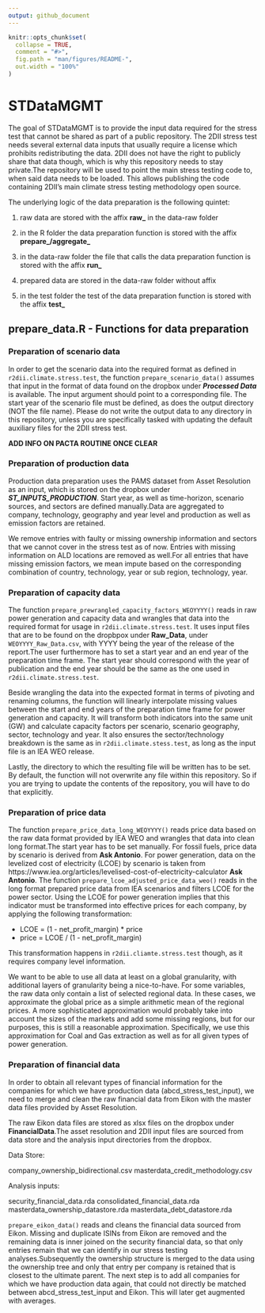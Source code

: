 ```yaml
---
output: github_document
---
```


<!-- README.md is generated from README.Rmd. Please edit that file -->

```r
knitr::opts_chunk$set(
  collapse = TRUE,
  comment = "#>",
  fig.path = "man/figures/README-",
  out.width = "100%"
)
```

# STDataMGMT

<!-- badges: start -->
<!-- badges: end -->

The goal of STDataMGMT is to provide the input data required for the stress
test that cannot be shared as part of a public repository.
The 2DII stress test needs several external data inputs that usually require
a license which prohibits redistributing the data. 2DII does not have the right 
to publicly share that data though, which is why this repository needs to stay 
private.The repository will be used to point the main stress testing code to, when said
data needs to be loaded. This allows publishing the code containing 2DII's main
climate stress testing methodology open source.

The underlying logic of the data preparation is the following quintet:

1. raw data are stored with the affix **raw_** in the data-raw folder 

2. in the R folder the data preparation function is stored with the affix **prepare_/aggregate_**

3. in the data-raw folder the file that calls the data preparation function is stored with the affix **run_**

4. prepared data are stored in the data-raw folder without affix 

5. in the test folder the test of the data preparation function is stored with the affix **test_**


## prepare_data.R - Functions for data preparation

### Preparation of scenario data

In order to get the scenario data into the required format as defined in
`r2dii.climate.stress.test`, the function `prepare_scenario_data()` assumes that
input in the format of data found on the dropbox under ***Processed Data*** is
available. The input argument should point to a corresponding file. The start
year of the scenario file must be defined, as does the output directory (NOT the 
file name).
Please do not write the output data to any directory in this repository, unless
you are specifically tasked with updating the default auxiliary files for the
2DII stress test.

**ADD INFO ON PACTA ROUTINE ONCE CLEAR**

### Preparation of production data 

Production data preparation uses the PAMS dataset from Asset Resolution as an input,
which is stored on the dropbox under ***ST_INPUTS_PRODUCTION***. Start year, as well as 
time-horizon, scenario sources, and sectors are defined manually.Data are aggregated to company, technology, geography and year level and production as well as emission factors are retained.

We remove entries with faulty or missing ownership information and sectors that
we cannot cover in the stress test as of now. Entries with missing information
on ALD locations are removed as well.For all entries that have missing emission factors, 
we mean impute based on the corresponding combination of country, technology, 
year or sub region, technology, year.


### Preparation of capacity data 

The function `prepare_prewrangled_capacity_factors_WEOYYYY()` reads in raw power 
generation and capacity data and wrangles that data into the required 
format for usage in `r2dii.climate.stress.test`. It uses input files that are to be found 
on the dropbpox under **Raw_Data**, under `WEOYYYY_Raw_Data.csv`, with YYYY being the 
year of the release of the report.The user furthermore has to set a start year and an end year of the preparation time frame. The start year should correspond with the year of publication and
the end year should be the same as the one used in `r2dii.climate.stress.test`.

Beside wrangling the data into the expected format in terms of pivoting and
renaming columns, the function will linearly interpolate missing values between
the start and end years of the preparation time frame for power generation and
capacity. It will transform both indicators into the same unit (GW) and
calculate capacity factors per scenario, scenario geography, sector, technology
and year. It also ensures the sector/technology breakdown is the same as in
`r2dii.climate.stess.test`, as long as the input file is an IEA WEO release.

Lastly, the directory to which the resulting file will be written has to be set.
By default, the function will not overwrite any file within this repository. So
if you are trying to update the contents of the repository, you will have to do
that explicitly.


### Preparation of price data 

The function `prepare_price_data_long_WEOYYYY()` reads price data based on the raw data
format provided by IEA WEO and wrangles that data into clean long format.The start year has to be set manually.
For fossil fuels, price data by scenario is derived from **Ask Antonio**. For power generation, data on the 
levelized cost of electricity (LCOE) by scenario is taken from https://www.iea.org/articles/levelised-cost-of-electricity-calculator **Ask Antonio**.
The function `prepare_lcoe_adjusted_price_data_weo()` reads in the long format prepared price data from IEA scenarios and filters LCOE for the power sector. Using the LCOE for power generation implies that this indicator must be
transformed into effective prices for each company, by applying the following
transformation:

* LCOE = (1 - net_profit_margin) * price
* price = LCOE / (1 - net_profit_margin)

This transformation happens in `r2dii.cliamte.stress.test` though, as it
requires company level information.

We want to be able to use all data at least on a global granularity, with
additional layers of granularity being a nice-to-have. For some variables, the
raw data only contain a list of selected regional data. In these cases, we
approximate the global price as a simple arithmetic mean of the regional prices.
A more sophisticated approximation would probably take into account the sizes of
the markets and add some missing regions, but for our purposes, this is still
a reasonable approximation. Specifically, we use this approximation for Coal and
Gas extraction as well as for all given types of power generation. 


### Preparation of financial data 

In order to obtain all relevant types of financial information for the companies for which we have production data (abcd_stress_test_input), 
we need to merge and clean the raw financial data from Eikon with the master data files provided by Asset Resolution.

The raw Eikon data files are stored as xlsx files on the dropbox under **FinancialData**.The asset resolution and 2DII input files are sourced from data store and the analysis input directories from the dropbox.

Data Store:

company_ownership_bidirectional.csv
masterdata_credit_methodology.csv

Analysis inputs:

security_financial_data.rda
consolidated_financial_data.rda
masterdata_ownership_datastore.rda
masterdata_debt_datastore.rda

`prepare_eikon_data()` reads and cleans the financial data sourced from Eikon. Missing and duplicate ISINs from Eikon are 
removed and the remaining data is inner joined on the security financial data, so that only entries remain that 
we can identify in our stress testing analyses.Subsequently the ownership structure is merged to the data 
using the ownership tree and only that entry per company is retained that is closest to the ultimate parent.
The next step is to add all companies for which we have production data again, 
that could not directly be matched between abcd_stress_test_input and Eikon. 
This will later get augmented with averages.




